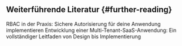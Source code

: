 ## Weiterführende Literatur \{#further-reading}

<Url href="/use-cases/authorization/rbac-in-practice">
  RBAC in der Praxis: Sichere Autorisierung für deine Anwendung implementieren
</Url>
<Url href="/use-cases/multi-tenancy/build-multi-tenant-saas-application">
  Entwicklung einer Multi-Tenant-SaaS-Anwendung: Ein vollständiger Leitfaden von Design bis
  Implementierung
</Url>
